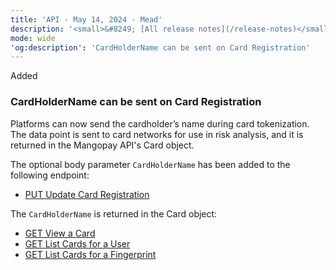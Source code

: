 ```yaml
---
title: 'API - May 14, 2024 - Mead'  
description: '<small>&#8249; [All release notes](/release-notes)</small>'  
mode: wide  
'og:description': 'CardHolderName can be sent on Card Registration'  
---
```

<div class="release-notes-page">

<div class="pill pill-green">Added</div> 
  
### CardHolderName can be sent on Card Registration  

Platforms can now send the cardholder’s name during card tokenization. The data point is sent to card networks for use in risk analysis, and it is returned in the Mangopay API's Card object.  

The optional body parameter `CardHolderName` has been added to the following endpoint:  
- [PUT Update Card Registration](/api-reference/card-registrations/update-card-registration)  

The `CardHolderName` is returned in the Card object:  
- [GET View a Card](/api-reference/cards/view-card)  
- [GET List Cards for a User](/api-reference/cards/list-cards-user)  
- [GET List Cards for a Fingerprint](/api-reference/cards/list-cards-fingerprint)  

</div>